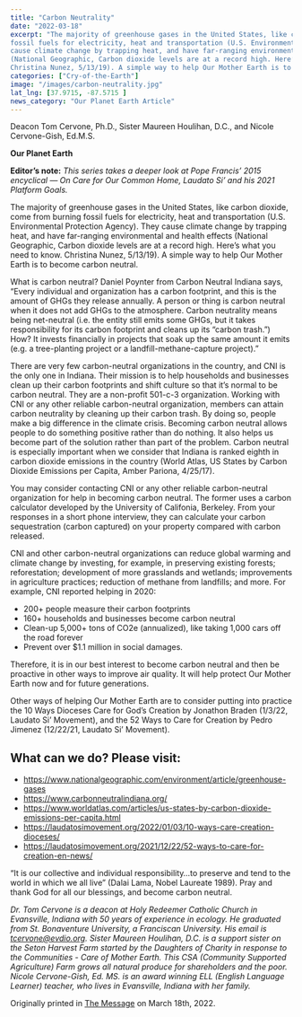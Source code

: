 ```yaml
---
title: "Carbon Neutrality"
date: "2022-03-18"
excerpt: "The majority of greenhouse gases in the United States, like carbon dioxide, come from burning
fossil fuels for electricity, heat and transportation (U.S. Environmental Protection Agency). They
cause climate change by trapping heat, and have far-ranging environmental and health effects
(National Geographic, Carbon dioxide levels are at a record high. Here’s what you need to know.
Christina Nunez, 5/13/19). A simple way to help Our Mother Earth is to become carbon neutral."
categories: ["Cry-of-the-Earth"]
image: "/images/carbon-neutrality.jpg"
lat_lng: [37.9715, -87.5715 ]
news_category: "Our Planet Earth Article"
---
```


Deacon Tom Cervone, Ph.D., Sister Maureen Houlihan, D.C., and Nicole Cervone-Gish, Ed.M.S.

**Our Planet Earth**

**Editor’s note:**
_This series takes a deeper look at Pope Francis’ 2015 encyclical ― On Care for Our Common
Home, Laudato Si’ and his 2021 Platform Goals._

The majority of greenhouse gases in the United States, like carbon dioxide, come from burning
fossil fuels for electricity, heat and transportation (U.S. Environmental Protection Agency). They
cause climate change by trapping heat, and have far-ranging environmental and health effects
(National Geographic, Carbon dioxide levels are at a record high. Here’s what you need to know.
Christina Nunez, 5/13/19). A simple way to help Our Mother Earth is to become carbon neutral.

What is carbon neutral? Daniel Poynter from Carbon Neutral Indiana says, “Every individual and
organization has a carbon footprint, and this is the amount of GHGs they release annually. A
person or thing is carbon neutral when it does not add GHGs to the atmosphere. Carbon
neutrality means being net-neutral (i.e. the entity still emits some GHGs, but it takes
responsibility for its carbon footprint and cleans up its “carbon trash.”) How? It invests
financially in projects that soak up the same amount it emits (e.g. a tree-planting project or a
landfill-methane-capture project).”

There are very few carbon-neutral organizations in the country, and CNI is the only one in
Indiana. Their mission is to help households and businesses clean up their carbon footprints and
shift culture so that it’s normal to be carbon neutral. They are a non-profit 501-c-3 organization.
Working with CNI or any other reliable carbon-neutral organization, members can attain carbon
neutrality by cleaning up their carbon trash. By doing so, people make a big difference in the
climate crisis. Becoming carbon neutral allows people to do something positive rather than do
nothing. It also helps us become part of the solution rather than part of the problem. Carbon
neutral is especially important when we consider that Indiana is ranked eighth in carbon dioxide
emissions in the country (World Atlas, US States by Carbon Dioxide Emissions per Capita,
Amber Pariona, 4/25/17).

You may consider contacting CNI or any other reliable carbon-neutral organization for help in
becoming carbon neutral. The former uses a carbon calculator developed by the University of
Califonia, Berkeley. From your responses in a short phone interview, they can calculate your
carbon sequestration (carbon captured) on your property compared with carbon released.

CNI and other carbon-neutral organizations can reduce global warming and climate change by
investing, for example, in preserving existing forests; reforestation; development of more
grasslands and wetlands; improvements in agriculture practices; reduction of methane from
landfills; and more. For example, CNI reported helping in 2020:

- 200+ people measure their carbon footprints
- 160+ households and businesses become carbon neutral
- Clean-up 5,000+ tons of CO2e (annualized), like taking 1,000 cars off the road forever
- Prevent over $1.1 million in social damages.

Therefore, it is in our best interest to become carbon neutral and then be proactive in other ways
to improve air quality. It will help protect Our Mother Earth now and for future generations.

Other ways of helping Our Mother Earth are to consider putting into practice the 10 Ways
Dioceses Care for God’s Creation by Jonathon Braden (1/3/22, Laudato Si’ Movement), and the
52 Ways to Care for Creation by Pedro Jimenez (12/22/21, Laudato Si’ Movement).

## What can we do? Please visit:

- https://www.nationalgeographic.com/environment/article/greenhouse-gases
- https://www.carbonneutralindiana.org/
- https://www.worldatlas.com/articles/us-states-by-carbon-dioxide-emissions-per-capita.html
- https://laudatosimovement.org/2022/01/03/10-ways-care-creation-dioceses/
- https://laudatosimovement.org/2021/12/22/52-ways-to-care-for-creation-en-news/

“It is our collective and individual responsibility…to preserve and tend to the world in which we
all live” (Dalai Lama, Nobel Laureate 1989). Pray and thank God for all our blessings, and
become carbon neutral.

_Dr. Tom Cervone is a deacon at Holy Redeemer Catholic Church in Evansville, Indiana with 50
years of experience in ecology. He graduated from St. Bonaventure University, a Franciscan
University. His email is tcervone@evdio.org. Sister Maureen Houlihan, D.C. is a support sister
on the Seton Harvest Farm started by the Daughters of Charity in response to the Communities -
Care of Mother Earth. This CSA (Community Supported Agriculture) Farm grows all natural
produce for shareholders and the poor. Nicole Cervone-Gish, Ed. MS. is an award winning ELL
(English Language Learner) teacher, who lives in Evansville, Indiana with her family._

Originally printed in [The Message](https://evdiomessage.org/) on March 18th, 2022.
